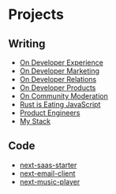 # Projects

## Writing

- [On Developer Experience](/content/our-work/n/dx)
- [On Developer Marketing](/content/our-work/n/dm)
- [On Developer Relations](/content/our-work/n/dr)
- [On Developer Products](/content/our-work/n/dp)
- [On Community Moderation](/content/our-work/n/cm)
- [Rust is Eating JavaScript](/content/our-work/n/risj)
- [Product Engineers](/content/our-work/n/pe)
- [My Stack](/content/our-work/n/ms)

## Code

- [next-saas-starter](https://website-name.com)
- [next-email-client](https://website-name.com)
- [next-music-player](https://website-name.com)
